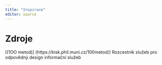 ```yaml
---
title: "Inspirace"
editor: source
---
```


# Zdroje

[(1OO metod)] (https://kisk.phil.muni.cz/100metod/) Rozcestník služeb pro odpovědný design informační služeb

